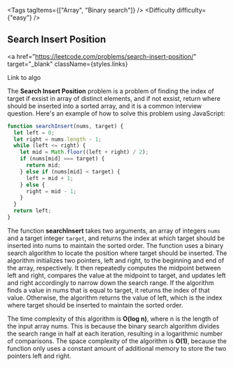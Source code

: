 
<Tags tagItems={["Array", "Binary search"]} />
<Difficulty difficulty={"easy"} />
## Search Insert Position

<a
  href="https://leetcode.com/problems/search-insert-position/"
  target="_blank"
  className={styles.links}
>
  Link to algo
</a>

The **Search Insert Position** problem is a problem of finding the index of target if exsist in array of distinct elements, and if not exsist, return where should be inserted into a sorted array, and it is a common interview question. Here's an example of how to solve this problem using JavaScript:

```js
function searchInsert(nums, target) {
  let left = 0;
  let right = nums.length - 1;
  while (left <= right) {
    let mid = Math.floor((left + right) / 2);
    if (nums[mid] === target) {
      return mid;
    } else if (nums[mid] < target) {
      left = mid + 1;
    } else {
      right = mid - 1;
    }
  }
  return left;
}
```

The function **searchInsert** takes two arguments, an array of integers `nums` and a target integer `target`, and returns the index at which target should be inserted into nums to maintain the sorted order. The function uses a binary search algorithm to locate the position where target should be inserted. The algorithm initializes two pointers, left and right, to the beginning and end of the array, respectively. It then repeatedly computes the midpoint between left and right, compares the value at the midpoint to target, and updates left and right accordingly to narrow down the search range. If the algorithm finds a value in nums that is equal to target, it returns the index of that value. Otherwise, the algorithm returns the value of left, which is the index where target should be inserted to maintain the sorted order.

The time complexity of this algorithm is **O(log n)**, where n is the length of the input array nums. This is because the binary search algorithm divides the search range in half at each iteration, resulting in a logarithmic number of comparisons. The space complexity of the algorithm is **O(1)**, because the function only uses a constant amount of additional memory to store the two pointers left and right.

